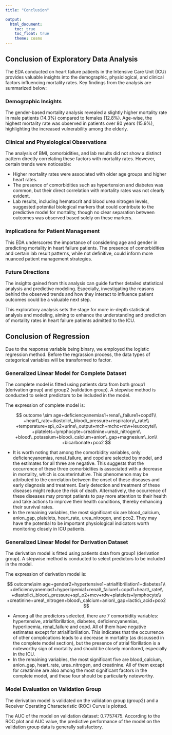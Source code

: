 ```yaml
---
title: "Conclusion"

output: 
  html_document:
    toc: true
    toc_float: true
    theme: cosmo
---
```


## Conclusion of Exploratory Data Analysis

The EDA conducted on heart failure patients in the Intensive Care Unit (ICU) provides valuable insights into the demographic, physiological, and clinical factors influencing mortality rates. Key findings from the analysis are summarized below:

### Demographic Insights

The gender-based mortality analysis revealed a slightly higher mortality rate in male patients (14.3%) compared to females (12.8%). Age-wise, the highest mortality rate was observed in patients over 80 years (15.9%), highlighting the increased vulnerability among the elderly.

### Clinical and Physiological Observations

The analysis of BMI, comorbidities, and lab results did not show a distinct pattern directly correlating these factors with mortality rates. However, certain trends were noticeable:

     
-   Higher mortality rates were associated with older age groups and higher heart rates.
-   The presence of comorbidities such as hypertension and diabetes was common, but their direct correlation with mortality rates was not clearly evident.
-   Lab results, including hematocrit and blood urea nitrogen levels, suggested potential biological markers that could contribute to the predictive model for mortality, though no clear separation between outcomes was observed based solely on these markers.


### Implications for Patient Management

This EDA underscores the importance of considering age and gender in predicting mortality in heart failure patients. The presence of comorbidities and certain lab result patterns, while not definitive, could inform more nuanced patient management strategies.

### Future Directions

The insights gained from this analysis can guide further detailed statistical analysis and predictive modeling. Especially, investigating the reasons behind the observed trends and how they interact to influence patient outcomes could be a valuable next step.

This exploratory analysis sets the stage for more in-depth statistical analysis and modeling, aiming to enhance the understanding and prediction of mortality rates in heart failure patients admitted to the ICU.

## Conclusion of Regression

Due to the response variable being binary, we employed the logistic regression method. Before the regrassion process, the data types of categorical variables will be transformed to factor.

### Generalized Linear Model for Complete Dataset 

The complete model is fitted using patients data from both group1 (derivation group) and group2 (validation group). A stepwise method is conducted to select predictors to be included in the model.

The expression of complete model is:

$$
outcome \sim age+deficiencyanemias1+renal\_failure1+copd1\\
+heart\_rate+diastolic\_blood\_pressure+respiratory\_rate\\
+temperature+sp\_o2+urine\_output+mch+mchc+rdw+leucocyte\\
+platelets+lymphocyte+creatinine+urea\_nitrogen\\
+blood\_potassium+blood\_calcium+anion\_gap+magnesium\_ion\\
+bicarbonate+pco2
$$

- It is worth noting that among the comorbidity variables, only deficiencyanemias, renal_failure, and copd are selected by model, and the estimates for all three are negative. This suggests that the occurrence of these three comorbidities is associated with a decrease in mortality, which is counterintuitive. This phenomenon may be attributed to the correlation between the onset of these diseases and early diagnosis and treatment. Early detection and treatment of these diseases might reduce the risk of death. Alternatively, the occurrence of these diseases may prompt patients to pay more attention to their health and take actions to improve their health conditions, thereby enhancing their survival rates.
- In the remaining variables, the most significant six are blood_calcium, anion_gap, platelets, heart_rate, urea_nitrogen, and pco2. They may have the potential to be important physiological indicators worth monitoring closely in ICU patients.

### Generalized Linear Model for Derivation Dataset

The derivation model is fitted using patients data from group1 (derivation group). A stepwise method is conducted to select predictors to be included in the model.

The expression of derivation model is:

$$
outcome\sim age+gender2+hypertensive1+atrialfibrillation1+diabetes1\\ +deficiencyanemias1+hyperlipemia1+renal\_failure1+copd1+heart\_rate\\
+diastolic\_blood\_pressure+sp\_o2+mcv+rdw+platelets+lymphocyte\\
+creatinine+urea\_nitrogen+blood\_calcium+anion\_gap+lactic\_acid+pco2
$$

- Among all the predictors selected, there are 7 comorbidity variables: hypertensive, atrialfibrillation, diabetes, deficiencyanemias, hyperlipemia, renal_failure and copd. All of them have negative estimates except for atrialfibrillation. This indicates that the occurrence of other complications leads to a decrease in mortality (as discussed in the complete model section), but the presence of atrial fibrillation is a noteworthy sign of mortality and should be closely monitored, especially in the ICU. 
- In the remaining variables, the most significant five are blood_calcium, anion_gap, heart_rate, urea_nitrogen, and creatinine. All of them excapt for creatinine are also among the most significant factors in the complete model, and these four should be particularly noteworthy.

### Model Evaluation on Validation Group

The derivation model is validated on the validation group (group2) and a Receiver Operating Characteristic (ROC) Curve is plotted.

The AUC of the model on validation dataset: 0.7757475. According to the ROC plot and AUC value, the predictive performance of the model on the validation group data is generally satisfactory.




